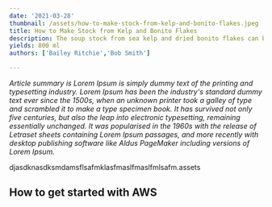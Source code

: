 ```yaml
---
date: '2021-03-28'
thumbnail: /assets/how-to-make-stock-from-kelp-and-bonito-flakes.jpeg
title: How to Make Stock from Kelp and Bonito Flakes
description: The soup stock from sea kelp and dried bonito flakes can be used in many Japanese food such as miso soup, soba, udon, and stew.
yields: 800 ml
authors: ['Bailey Ritchie','Bob Smith']

---
```

<Authors authors={authors}/>

*Article summary is Lorem Ipsum is simply dummy text of the printing and typesetting industry. 
Lorem Ipsum has been the industry's standard dummy text ever since the 1500s, when an unknown printer took a galley of
type and scrambled it to make a type specimen book. It has survived not only five centuries, but also the leap into electronic typesetting, 
remaining essentially unchanged. It was popularised in the 1960s with the release of Letraset sheets containing Lorem Ipsum passages, and 
more recently with desktop publishing software like Aldus PageMaker including versions of Lorem Ipsum.*

djasdknasdksmdamsflsafmklasfmaslfmaslfmlsafm.assets

## How to get started with AWS

